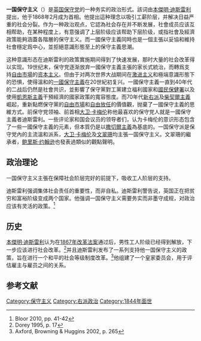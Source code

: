 {{roughtranslation|time=2014-01-12T12:21:51+00:00}}
{{Conservatism |Schools}}
'''一国保守主义'''（{{lang-en|One-nation conservatism}}）是[[英国保守党|英国保守党]]的一种务实的政治形式。該词由[[本傑明·迪斯雷利|本傑明·迪斯雷利]]提出，他于1868年2月成为首相。他提出這种理念以吸引工薪阶层，并解决日益严重的社会分裂。作为一种政治观点，它認為社会存在并不断发展，社會成员应该互相帮助，在某种程度上，有意强调了上层阶级应该帮助下层阶级，或指社會及經濟政策能夠涵蓋各階層的保守主义。而一國保守主義同時也是一個主張以妥協和維持社會穩定爲中心，並拒絕意識形態至上的保守主義思潮。

这种意識形态在迪斯雷利的政策實施期间得到了快速发展，那时大量的社会改革得以实现。19世纪末，保守党逐渐放弃一國保守主義主張的家长式統治，而轉爲支持[[自由市場|自由市場]]的[[资本主义|资本主义]]。但由于对两次世界大战期间在[[激进主义|激进主义]]和極端意識形態下的恐惧，使得溫和的[[一國保守主義|一國保守主義]]在20世紀初复兴。一國保守主義一直到40年代的二战后仍然是社會共识，並影響了保守黨對工黨建立福利國家和[[國民保健署|國民保健署]]以及使用[[凱恩斯主義|凱恩斯主義]]干預經濟的國家政策的寬容態度。而70年代[[新右派|新右派]]及[[柴契爾主義|柴契爾主義]]崛起，重新點燃保守黨的[[自由市場|自由市場]]和[[自由放任|自由放任]]的價值觀，抛棄了一國保守主義的思維方式。前保守党领袖、前首相[[大卫·卡梅伦|大卫·卡梅伦]]称他最喜欢的保守党人就是一國保守主義者迪斯雷利。一些评论家和国会议员的领导者们，认为卡梅伦的意识形态包含了一些一國保守主義的元素，但本質仍是以[[撒切爾主義|撒切爾主義]]為基底的。一国保守派是保守党內的主流溫和派系，[[大卫·卡梅伦|大卫·卡梅伦]]及[[文翠珊|文翠珊]]均主張一国保守主义。文翠珊的繼承者，[[鲍里斯·约翰逊|鲍里斯·约翰逊]]也發表過類似的觀點聲明。

==政治理论==
一国保守主义主張在保障社会阶层完好的前提下，吸收工人阶层的支持。

迪斯雷利强调集体社会责任的重要性，而非自私。迪斯雷利警告说，英国正在把贫穷和富裕阶级变成两个国家。他强调一国保守主义需要务实而非墨守成规，对政治应该有灵活的政策。<ref>Bloor 2010, pp. 41-42</ref>

==历史==
[[本傑明·迪斯雷利|本傑明·迪斯雷利]]认为在[[1867年改革法案|1867年改革法案]]通过后，男性工人阶级已经得到解放，下一步应该进行社会改革。<ref>Dorey 1995, p. 17</ref>并且迪斯雷利发布了一系列支持他一国保守主义的政策，旨在进行一个和平的社会等级制度改革。<ref name=ABH265>Axford, Browning & Huggins 2002, p. 265</ref>他组建了一个皇家委员会，用于评估雇主与雇员之间的关系。

==参考文献==
{{reflist}}

[[Category:保守主义|Category:保守主义]]
[[Category:右派政治|Category:右派政治]]
[[Category:1844年面世|Category:1844年面世]]